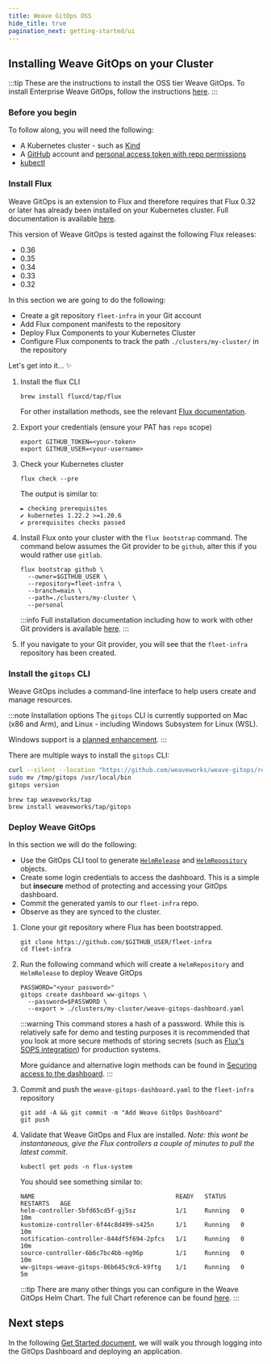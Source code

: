 ```yaml
---
title: Weave GitOps OSS
hide_title: true
pagination_next: getting-started/ui
---
```


## Installing Weave GitOps on your Cluster

:::tip
These are the instructions to install the OSS tier Weave GitOps. To install Enterprise
Weave GitOps, follow the instructions [here][ee-install].
:::

### Before you begin

To follow along, you will need the following:
- A Kubernetes cluster - such as [Kind][kind]
- A [GitHub][github] account and [personal access token with repo permissions][pat]
- [kubectl][kubectl]

### Install Flux

Weave GitOps is an extension to Flux and therefore requires that Flux 0.32 or
later has already been installed on your Kubernetes cluster. Full documentation
is available [here][fl-install].

This version of Weave GitOps is tested against the following Flux releases:
* 0.36
* 0.35
* 0.34
* 0.33
* 0.32

In this section we are going to do the following:

- Create a git repository `fleet-infra` in your Git account
- Add Flux component manifests to the repository
- Deploy Flux Components to your Kubernetes Cluster
- Configure Flux components to track the path `./clusters/my-cluster/` in the repository

Let's get into it... :sparkles:

1. Install the flux CLI

   ```
   brew install fluxcd/tap/flux
   ```

   For other installation methods, see the relevant [Flux documentation][fl-install].

1. Export your credentials (ensure your PAT has `repo` scope)

   ```
   export GITHUB_TOKEN=<your-token>
   export GITHUB_USER=<your-username>
   ```

1. Check your Kubernetes cluster

   ```
   flux check --pre
   ```

   The output is similar to:
   ```
   ► checking prerequisites
   ✔ kubernetes 1.22.2 >=1.20.6
   ✔ prerequisites checks passed
   ```

1. Install Flux onto your cluster with the `flux bootstrap` command. The command
	below assumes the Git provider to be `github`, alter this if you would rather use
	`gitlab`.

   ```
   flux bootstrap github \
     --owner=$GITHUB_USER \
     --repository=fleet-infra \
     --branch=main \
     --path=./clusters/my-cluster \
     --personal
   ```

	:::info
	Full installation documentation including how to work with other Git providers is available [here][fl-install].
	:::

1. If you navigate to your Git provider, you will see that the `fleet-infra`
	repository has been created.

### Install the `gitops` CLI

Weave GitOps includes a command-line interface to help users create and manage resources.

:::note Installation options
The `gitops` CLI is currently supported on Mac (x86 and Arm), and Linux - including Windows Subsystem for Linux (WSL).

Windows support is a [planned enhancement](https://github.com/weaveworks/weave-gitops/issues/663).
:::

There are multiple ways to install the `gitops` CLI:


<Tabs groupId="installation" default>
<TabItem value="curl" label="curl">

```bash
curl --silent --location "https://github.com/weaveworks/weave-gitops/releases/download/v0.22.0/gitops-$(uname)-$(uname -m).tar.gz" | tar xz -C /tmp
sudo mv /tmp/gitops /usr/local/bin
gitops version
```

</TabItem>
<TabItem value="homebrew" label="Homebrew">

```console
brew tap weaveworks/tap
brew install weaveworks/tap/gitops
```

</TabItem>
</Tabs>

### Deploy Weave GitOps

In this section we will do the following:

- Use the GitOps CLI tool to generate [`HelmRelease`][helm-rel] and [`HelmRepository`][helm-repo] objects.
- Create some login credentials to access the dashboard. This is a simple but **insecure**
  method of protecting and accessing your GitOps dashboard.
- Commit the generated yamls to our `fleet-infra` repo.
- Observe as they are synced to the cluster.

1. Clone your git repository where Flux has been bootstrapped.

   ```
   git clone https://github.com/$GITHUB_USER/fleet-infra
   cd fleet-infra
   ```

1. Run the following command which will create a `HelmRepository` and `HelmRelease` to deploy Weave GitOps

   ```
   PASSWORD="<your password>"
   gitops create dashboard ww-gitops \
     --password=$PASSWORD \
     --export > ./clusters/my-cluster/weave-gitops-dashboard.yaml
   ```

	:::warning
	This command stores a hash of a password.  While this is relatively safe for demo
	and testing purposes it is recommended that you look at more secure methods of storing secrets
	(such as [Flux's SOPS integration][sops]) for production systems.

	More guidance and alternative login methods can be found in [Securing access to the dashboard][dash-access].
	:::

1. Commit and push the `weave-gitops-dashboard.yaml` to the `fleet-infra` repository

   ```
   git add -A && git commit -m "Add Weave GitOps Dashboard"
   git push
   ```

1. Validate that Weave GitOps and Flux are installed. _Note: this wont be instantaneous,
	give the Flux controllers a couple of minutes to pull the latest commit._

   ```
   kubectl get pods -n flux-system
   ```

   You should see something similar to:

   ```
   NAME                                       READY   STATUS    RESTARTS   AGE
   helm-controller-5bfd65cd5f-gj5sz           1/1     Running   0          10m
   kustomize-controller-6f44c8d499-s425n      1/1     Running   0          10m
   notification-controller-844df5f694-2pfcs   1/1     Running   0          10m
   source-controller-6b6c7bc4bb-ng96p         1/1     Running   0          10m
   ww-gitops-weave-gitops-86b645c9c6-k9ftg    1/1     Running   0          5m
   ```

	:::tip
	There are many other things you can configure in the Weave GitOps Helm Chart.
	The full Chart reference can be found [here](../references/helm-reference.md).
	:::

## Next steps

In the following [Get Started document](../getting-started/ui.mdx), we will walk you
through logging into the GitOps Dashboard and deploying an application.

[ee-install]: ../weave-gitops-enterprise
[kind]: https://kind.sigs.k8s.io/docs/user/quick-start/
[github]: https://github.com
[pat]: https://help.github.com/github/authenticating-to-github/creating-a-personal-access-token-for-the-command-line
[kubectl]: https://kubernetes.io/docs/tasks/tools/#kubectl
[fl-install]: https://fluxcd.io/docs/installation/
[dash-access]: ../configuration/securing-access-to-the-dashboard.mdx
[sops]: https://fluxcd.io/docs/guides/mozilla-sops/
[helm-repo]: https://fluxcd.io/flux/components/source/helmrepositories/#writing-a-helmrepository-spec
[helm-rel]: https://fluxcd.io/flux/components/helm/helmreleases/
